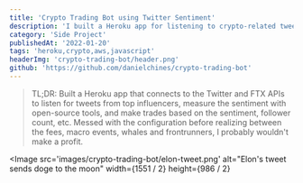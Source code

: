 ```yaml
---
title: 'Crypto Trading Bot using Twitter Sentiment'
description: 'I built a Heroku app for listening to crypto-related tweets from top influencers, and trade based on the tweet's sentiment, among other factors.'
category: 'Side Project'
publishedAt: '2022-01-20'
tags: 'heroku,crypto,aws,javascript'
headerImg: 'crypto-trading-bot/header.png'
github: 'https://github.com/danielchines/crypto-trading-bot'
---
```


> TL;DR: Built a Heroku app that connects to the Twitter and FTX APIs to listen for tweets
> from top influencers, measure the sentiment with open-source tools, and make trades based
> on the sentiment, follower count, etc. Messed with the configuration before realizing
> between the fees, macro events, whales and frontrunners, I probably wouldn't make a
> profit.

<Image
src='images/crypto-trading-bot/elon-tweet.png'
alt="Elon's tweet sends doge to the moon"
width={1551 / 2}
height={986 / 2}
>
